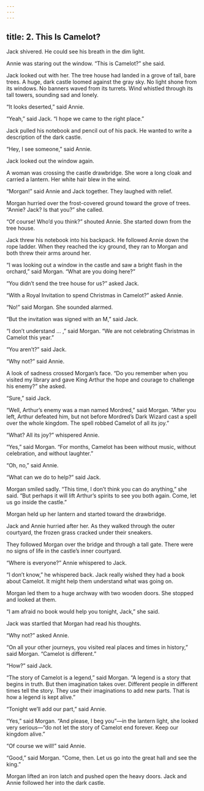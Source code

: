```yaml
---
---
---
```

title: 2. This Is Camelot?
---




Jack shivered. He could see his breath in the dim light.

Annie was staring out the window. “This is Camelot?” she said.

Jack looked out with her. The tree house had landed in a grove of tall, bare trees. A huge, dark castle loomed against the gray sky. No light shone from its windows. No banners waved from its turrets. Wind whistled through its tall towers, sounding sad and lonely.

“It looks deserted,” said Annie.



“Yeah,” said Jack. “I hope we came to the right place.”

Jack pulled his notebook and pencil out of his pack. He wanted to write a description of the dark castle.

“Hey, I see someone,” said Annie.

Jack looked out the window again.

A woman was crossing the castle drawbridge. She wore a long cloak and carried a lantern. Her white hair blew in the wind.



“Morgan!” said Annie and Jack together. They laughed with relief.

Morgan hurried over the frost-covered ground toward the grove of trees. “Annie? Jack? Is that you?” she called.

“Of course! Who’d you think?” shouted Annie. She started down from the tree house.

Jack threw his notebook into his backpack. He followed Annie down the rope ladder. When they reached the icy ground, they ran to Morgan and both threw their arms around her.

“I was looking out a window in the castle and saw a bright flash in the orchard,” said Morgan. “What are you doing here?”

“You didn’t send the tree house for us?” asked Jack.

“With a Royal Invitation to spend Christmas in Camelot?” asked Annie.

“No!” said Morgan. She sounded alarmed.

“But the invitation was signed with an M,” said Jack.

“I don’t understand … ,” said Morgan. “We are not celebrating Christmas in Camelot this year.”

“You aren’t?” said Jack.

“Why not?” said Annie.

A look of sadness crossed Morgan’s face. “Do you remember when you visited my library and gave King Arthur the hope and courage to challenge his enemy?” she asked.

“Sure,” said Jack.

“Well, Arthur’s enemy was a man named Mordred,” said Morgan. “After you left, Arthur defeated him, but not before Mordred’s Dark Wizard cast a spell over the whole kingdom. The spell robbed Camelot of all its joy.”

“What? All its joy?” whispered Annie.

“Yes,” said Morgan. “For months, Camelot has been without music, without celebration, and without laughter.”

“Oh, no,” said Annie.

“What can we do to help?” said Jack.

Morgan smiled sadly. “This time, I don’t think you can do anything,” she said. “But perhaps it will lift Arthur’s spirits to see you both again. Come, let us go inside the castle.”

Morgan held up her lantern and started toward the drawbridge.

Jack and Annie hurried after her. As they walked through the outer courtyard, the frozen grass cracked under their sneakers.

They followed Morgan over the bridge and through a tall gate. There were no signs of life in the castle’s inner courtyard.

“Where is everyone?” Annie whispered to Jack.

“I don’t know,” he whispered back. Jack really wished they had a book about Camelot. It might help them understand what was going on.

Morgan led them to a huge archway with two wooden doors. She stopped and looked at them.

“I am afraid no book would help you tonight, Jack,” she said.

Jack was startled that Morgan had read his thoughts.

“Why not?” asked Annie.

“On all your other journeys, you visited real places and times in history,” said Morgan. “Camelot is different.”

“How?” said Jack.

“The story of Camelot is a legend,” said Morgan. “A legend is a story that begins in truth. But then imagination takes over. Different people in different times tell the story. They use their imaginations to add new parts. That is how a legend is kept alive.”

“Tonight we’ll add our part,” said Annie.

“Yes,” said Morgan. “And please, I beg you”—in the lantern light, she looked very serious—“do not let the story of Camelot end forever. Keep our kingdom alive.”

“Of course we will!” said Annie.

“Good,” said Morgan. “Come, then. Let us go into the great hall and see the king.”

Morgan lifted an iron latch and pushed open the heavy doors. Jack and Annie followed her into the dark castle.